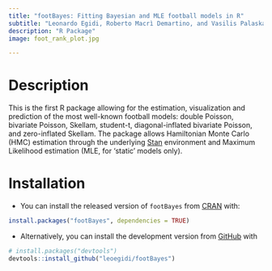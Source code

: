 ```yaml
---
title: "footBayes: Fitting Bayesian and MLE football models in R"
subtitle: "Leonardo Egidi, Roberto Macrì Demartino, and Vasilis Palaskas"
description: "R Package"
image: foot_rank_plot.jpg

---
```


# Description

This is the first R package allowing for the estimation, visualization and prediction of the most well-known football models: double Poisson, bivariate Poisson, Skellam, student-t, diagonal-inflated bivariate Poisson, and zero-inflated Skellam. The package allows Hamiltonian Monte Carlo (HMC) estimation through the underlying [Stan](https://mc-stan.org/) environment and Maximum Likelihood estimation (MLE, for 'static' models only).

# Installation

-   You can install the released version of `footBayes` from [CRAN](https://cran.r-project.org/web/packages/footBayes/index.html) with:

``` r
install.packages("footBayes", dependencies = TRUE)
```

-   Alternatively, you can install the development version from [GitHub](https://github.com/LeoEgidi/footBayes) with

``` r
# install.packages("devtools")
devtools::install_github("leoegidi/footBayes")
```

